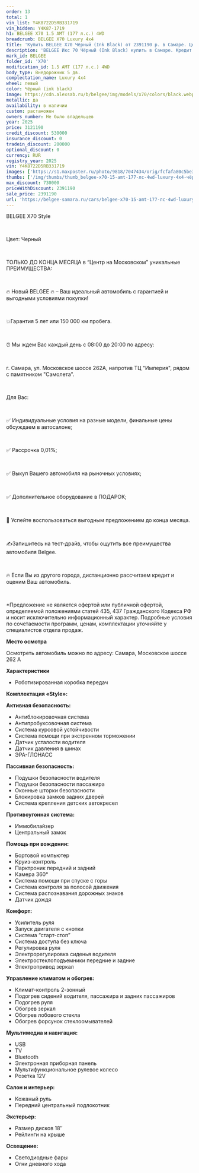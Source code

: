 ```yaml
---
order: 13
total: 1
vin_list: Y4K8722D5RB331719
vin_hidden: Y4K87-1719
h1: BELGEE X70 1.5 AMT (177 л.с.) 4WD
breadcrumb: BELGEE X70 Luxury 4х4
title: 'Купить BELGEE X70 Чёрный (Ink Black) от 2391190 р. в Самаре. Цены и комплектации на новые авто в автосалоне официального дилера BELGEE'
description: 'BELGEE Икс 70 Чёрный (Ink Black) купить в Самаре. Кредит от 0,01%, авторассрочка, скидки на все автомобили от розничной цены. Гарантия 3 года или 100 000 км. Звонить по тел.: +7 (846) 377-73-00'
mark_id: BELGEE
folder_id: 'X70'
modification_id: 1.5 AMT (177 л.с.) 4WD
body_type: Внедорожник 5 дв.
complectation_name: Luxury 4х4
wheel: левый
color: Чёрный (ink black)
image: https://cdn.alexsab.ru/b/belgee/img/models/x70/colors/black.webp
metallic: да
availability: в наличии
custom: растаможен
owners_number: Не было владельцев
year: 2025
price: 3121190
credit_discount: 530000
insurance_discount: 0
tradein_discount: 200000
optional_discount: 0
currency: RUR
registry_year: 2025
vin: Y4K8722D5RB331719
images: ['https://s1.maxposter.ru/photo/9818/7047434/orig/fcfafa80c5be334793dcddd256fba372.jpg?sid=14', 'https://s1.maxposter.ru/photo/9818/7047434/orig/7766cb9be3d297719f0a8d4b7e83bc80.jpg?sid=14', 'https://s1.maxposter.ru/photo/9818/7047434/orig/de7e99432b6fd344c5dfed922e895a65.jpg?sid=14', 'https://s1.maxposter.ru/photo/9818/7047434/orig/4f25f74b755c0ab28a40d3d3f830a937.jpg?sid=14', 'https://s1.maxposter.ru/photo/9818/7047434/orig/7353657833b5076e490a641702b9d802.jpg?sid=14', 'https://s1.maxposter.ru/photo/9818/7047434/orig/1acb377bf88ff8742ccabeae89224b3e.jpg?sid=14', 'https://s1.maxposter.ru/photo/9818/7047434/orig/9e06e3682b2d813da00dc0b34c61b5e5.jpg?sid=14', 'https://s1.maxposter.ru/photo/9818/7047434/orig/32768bd2d43a1e19d4ab0af254292494.jpg?sid=14', 'https://s1.maxposter.ru/photo/9818/7047434/orig/4fc0be6887551efa32dbe9b9342d1d6a.jpg?sid=14', 'https://s1.maxposter.ru/photo/9818/7047434/orig/5613d6cb031b0186e7c683c8656a2c74.jpg?sid=14', 'https://s1.maxposter.ru/photo/9818/7047434/orig/c48e9c3b5cbc681938908edd8e34c040.jpg?sid=14', 'https://s1.maxposter.ru/photo/9818/7047434/orig/b997abdfb1e251f2f48c779e2022b1f6.jpg?sid=14', 'https://s1.maxposter.ru/photo/9818/7047434/orig/b85a77042a8fcc7deb88186b80b60565.jpg?sid=14', 'https://s1.maxposter.ru/photo/9818/7047434/orig/e4ac6f8fd87bc2cb175d0913e95a5934.jpg?sid=14', 'https://s1.maxposter.ru/photo/9818/7047434/orig/2c17e3a3796cb517b297a2dd625ac68f.jpg?sid=14', 'https://s1.maxposter.ru/photo/9818/7047434/orig/58004ebb8e2389e91c2057fdb10cf43b.jpg?sid=14', 'https://s1.maxposter.ru/photo/9818/7047434/orig/1d94863bc1c199dc6546a01aeca68646.jpg?sid=14', 'https://s1.maxposter.ru/photo/9818/7047434/orig/35d98f08d7e911b8e1e07596bd4e4ad3.jpg?sid=14', 'https://s1.maxposter.ru/photo/9818/7047434/orig/db0f25f3109cb7eaf519a65283e1d2da.jpg?sid=14', 'https://s1.maxposter.ru/photo/9818/7047434/orig/9f0fb1c1dc0c249deba500f96f0bfefb.jpg?sid=14', 'https://s1.maxposter.ru/photo/9818/7047434/orig/d19a25dd22cc27f775396620a0afbc47.jpg?sid=14', 'https://s1.maxposter.ru/photo/9818/7047434/orig/fd1193b96f93ef77234ede33067fef4c.jpg?sid=14', 'https://s1.maxposter.ru/photo/9818/7047434/orig/3577f030c4c837db9918443a51b62ba9.jpg?sid=14', 'https://s1.maxposter.ru/photo/9818/7047434/orig/b6f04b3e46380033914c31e04d6361cc.jpg?sid=14', 'https://s1.maxposter.ru/photo/9818/7047434/orig/bb7d287a3f7224852155a46dee95957e.jpg?sid=14', 'https://s1.maxposter.ru/photo/9818/7047434/orig/8e7e15c7893b4a0b7f0edf2a1b12c9e9.jpg?sid=14', 'https://s1.maxposter.ru/photo/9818/7047434/orig/fcff073339d596211d970ea8ea54c114.jpg?sid=14', 'https://s1.maxposter.ru/photo/9818/7047434/orig/a2b979d9ab40f36f2f19cc4244f15149.jpg?sid=14', 'https://s1.maxposter.ru/photo/9818/7047434/orig/db3997c3eb2c50fe698d3cbe365f7d17.jpg?sid=14', 'https://s1.maxposter.ru/photo/9818/7047434/orig/9c7140f8a2fd763ba28c50e498a27984.jpg?sid=14', 'https://s1.maxposter.ru/photo/9818/7047434/orig/b5370719c2be2a687bc4586d72f2c737.jpg?sid=14']
thumbs: ['/img/thumbs/thumb_belgee-x70-15-amt-177-лс-4wd-luxury-4х4-чёрный-ink-black-2025_ba372_0.webp', '/img/thumbs/thumb_belgee-x70-15-amt-177-лс-4wd-luxury-4х4-чёрный-ink-black-2025_3bc80_1.webp', '/img/thumbs/thumb_belgee-x70-15-amt-177-лс-4wd-luxury-4х4-чёрный-ink-black-2025_95a65_2.webp', '/img/thumbs/thumb_belgee-x70-15-amt-177-лс-4wd-luxury-4х4-чёрный-ink-black-2025_0a937_3.webp', '/img/thumbs/thumb_belgee-x70-15-amt-177-лс-4wd-luxury-4х4-чёрный-ink-black-2025_9d802_4.webp']
max_discount: 730000
priceWithDiscount: 2391190
sale_price: 2391190
url: 'https://belgee-samara.ru/cars/belgee-x70-15-amt-177-лс-4wd-luxury-4х4-чёрный-ink-black-2025/'
---
```

<p>
 <p>
  ВЕLGEЕ X70 Style
  <br/>
 </p>
 <br/>
 <p>
  Цвет: Черный
  <br/>
 </p>
 <br/>
 <p>
  TOЛЬКО ДО KОНЦA MЕСЯЦА в “Центр на Московском” уникальныe ПPЕИMУЩЕСТВА:
  <br/>
 </p>
 <br/>
 <p>
  🔥 Новый ВЕLGЕЕ  🔥 – Ваш идеальный автомобиль с гарантией и выгодными условиями покупки!
  <br/>
 </p>
 <br/>
 <p>
  💥Гарантия 5 лет или 150 000 км пробега.
  <br/>
 </p>
 <br/>
 <p>
  ⏰ Мы ждем Вас каждый день с 08:00 до 20:00 по адресу:
  <br/>
 </p>
 <br/>
 <p>
  г. Самара, ул. Московское шоссе 262А, напротив ТЦ "Империя", рядом с памятником "Самолета".
  <br/>
 </p>
 <br/>
 <p>
  Для Вас:
  <br/>
 </p>
 <br/>
 <p>
  ✅ Индивидуальные условия на разные модели, финальные цены обсуждаем в автосалоне;
  <br/>
 </p>
 <br/>
 <p>
  ✅ Рассрочка 0,01%;
  <br/>
 </p>
 <br/>
 <p>
  ✅ Выкуп Вашего автомобиля на рыночных условиях;
  <br/>
 </p>
 <br/>
 <p>
  ✅ Дополнительное оборудование в ПОДАРОК;
  <br/>
 </p>
 <br/>
 <p>
  📆 Успейте воспользоваться выгодным предложением до конца месяца.
  <br/>
 </p>
 <br/>
 <p>
  ✍️Запишитесь на тест-драйв, чтобы ощутить все преимущества автомобиля Веlgее.
  <br/>
 </p>
 <br/>
 <p>
  🔥 Если Вы из другого города, дистанционно рассчитаем кредит и оценим Ваш автомобиль.
  <br/>
 </p>
 <br/>
 <p>
  *Предложение не является офертой или публичной офертой, определяемой положениями статей 435, 437 Гражданского Кодекса РФ и носит исключительно информационный характер. Подробные условия по сочетаемости программ, ценам, комплектации уточняйте у специалистов отдела продаж.
 </p>
 <p>
  <strong>
   Место осмотра
  </strong>
 </p>
 <p>
  Осмотреть автомобиль можно по адресу: Самара, Московское шоссе 262 А
 </p>
 <p>
  <strong>
   Характеристики
  </strong>
 </p>
 <ul>
  <li>
   Роботизированная коробка передач
  </li>
 </ul>
 <p>
  <strong>
   Комплектация «Style»:
  </strong>
 </p>
 <p>
  <strong>
   Активная безопасность:
  </strong>
 </p>
 <ul>
  <li>
   Антиблокировочная система
  </li>
  <li>
   Антипробуксовочная система
  </li>
  <li>
   Система курсовой устойчивости
  </li>
  <li>
   Система помощи при экстренном торможении
  </li>
  <li>
   Датчик усталости водителя
  </li>
  <li>
   Датчик давления в шинах
  </li>
  <li>
   ЭРА-ГЛОНАСС
  </li>
 </ul>
 <p>
  <strong>
   Пассивная безопасность:
  </strong>
 </p>
 <ul>
  <li>
   Подушки безопасности водителя
  </li>
  <li>
   Подушки безопасности пассажира
  </li>
  <li>
   Оконные шторки безопасности
  </li>
  <li>
   Блокировка замков задних дверей
  </li>
  <li>
   Система крепления детских автокресел
  </li>
 </ul>
 <p>
  <strong>
   Противоугонная система:
  </strong>
 </p>
 <ul>
  <li>
   Иммобилайзер
  </li>
  <li>
   Центральный замок
  </li>
 </ul>
 <p>
  <strong>
   Помощь при вождении:
  </strong>
 </p>
 <ul>
  <li>
   Бортовой компьютер
  </li>
  <li>
   Круиз-контроль
  </li>
  <li>
   Парктроник передний и задний
  </li>
  <li>
   Камера 360°
  </li>
  <li>
   Система помощи при спуске с горы
  </li>
  <li>
   Система контроля за полосой движения
  </li>
  <li>
   Система распознавания дорожных знаков
  </li>
  <li>
   Датчик дождя
  </li>
 </ul>
 <p>
  <strong>
   Комфорт:
  </strong>
 </p>
 <ul>
  <li>
   Усилитель руля
  </li>
  <li>
   Запуск двигателя с кнопки
  </li>
  <li>
   Система “старт-стоп”
  </li>
  <li>
   Система доступа без ключа
  </li>
  <li>
   Регулировка руля
  </li>
  <li>
   Электрорегулировка сиденья водителя
  </li>
  <li>
   Электростеклоподъемники передние и задние
  </li>
  <li>
   Электропривод зеркал
  </li>
 </ul>
 <p>
  <strong>
   Управление климатом и обогрев:
  </strong>
 </p>
 <ul>
  <li>
   Климат-контроль 2-зонный
  </li>
  <li>
   Подогрев сидений водителя, пассажира и задних пассажиров
  </li>
  <li>
   Подогрев руля
  </li>
  <li>
   Обогрев зеркал
  </li>
  <li>
   Обогрев лобового стекла
  </li>
  <li>
   Обогрев форсунок стеклоомывателей
  </li>
 </ul>
 <p>
  <strong>
   Мультимедиа и навигация:
  </strong>
 </p>
 <ul>
  <li>
   USB
  </li>
  <li>
   TV
  </li>
  <li>
   Bluetooth
  </li>
  <li>
   Электронная приборная панель
  </li>
  <li>
   Мультифункциональное рулевое колесо
  </li>
  <li>
   Розетка 12V
  </li>
 </ul>
 <p>
  <strong>
   Салон и интерьер:
  </strong>
 </p>
 <ul>
  <li>
   Кожаный руль
  </li>
  <li>
   Передний центральный подлокотник
  </li>
 </ul>
 <p>
  <strong>
   Экстерьер:
  </strong>
 </p>
 <ul>
  <li>
   Размер дисков 18″
  </li>
  <li>
   Рейлинги на крыше
  </li>
 </ul>
 <p>
  <strong>
   Освещение:
  </strong>
 </p>
 <ul>
  <li>
   Светодиодные фары
  </li>
  <li>
   Огни дневного хода
  </li>
 </ul>
</p>

